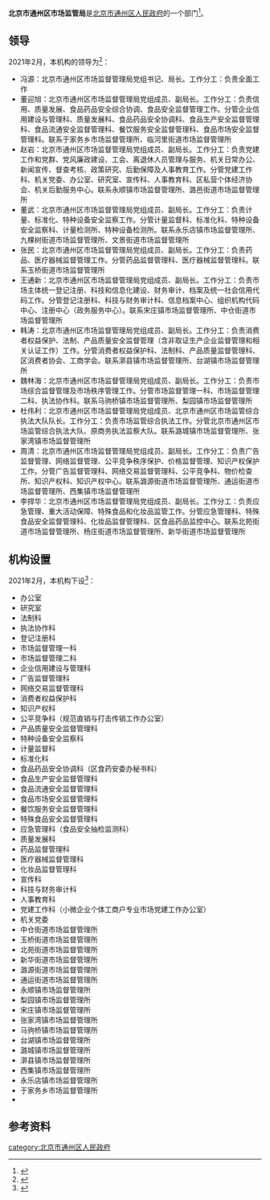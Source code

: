 {{coord|display=title}}
{{Infobox PRCG 
|中共机构名称 = <!--可选，用于中共党、团、群系统的机构，自动套红、分类 -->
|机构名称 = 北京市通州区市场监管局
|机构名称2 = 
|对国外称 = 
|标志1 = <!-- 可用于下列机构印章中心图案（按官方规定）：Danghui R.svg 或 {{中国国徽名}} 或 CPPCC emblem.png，此时该机构标志列于“标志2”-->
|标志1宽度 = 
|标志1说明 = 
|标志2 = <!-- 可用于下列机构印章中心图案（按官方规定）：Red_star.svg（多数省部级以下行政机关以及多数事业单位），此时该机构标志列于“标志1”-->
|标志2宽度 = 
|标志2说明 = 
|牌子2 = <!--“一个机构两块牌子”且条目未合并时用。若“单机构的多牌子”在同一条目，可在“机构名称”栏换行并列——其中中共组织应用红色字体。另外，同一机构更名前的旧牌子列在“前身”，继承其他机构的牌子的情况则说明于“被接替者”。-->
|加挂牌子 = 
|合署办公 = <!-- “合署办公”且条目未合并时用。如在同一条目应各有各的信息框 -->
|中共合署办公  =  <!-- 与中共机构合署办公 -->
|人员名称 = <!--缺省时显示为“'''主要官员'''” -->
|人员链接 = <!--该机构人员介绍条目/段落的百科内部链接，自动加“[[　|　]]” 。-->
|届数 = 
|任期始 = 
|任期终 = 
|职位1 = 
|人员1 = 
|衔级1 = 
|职位2 = 
|职数2 = <!-- 编制人数 -->
|人员2 = <!-- 形如：[[单名|单　名]]{{wrap}}[[某某某_(中国政府官员)|某某某]] -->
|人数2 = <!-- 实有现任人数 -->
|职位3 = 
|人员3 = 
|职位4 = 
|人员4 = 
|职位5 = 
|人员5 = 
|上诉法院 =  <!-- 非终审法院适用 -->
|上级机构 = <!-- 不分业务/组织时，或者有特殊上级机构如政法委时 -->
|业务上级 =  <!-- 地方政府部门等适用 -->
|组织上级 = [[北京市通州区人民政府|北京市通州区人民政府]]
|中共上级 = 
|中共本级 = 
|本级纪检监察 = <!-- 自2018年6月起，中央纪委国家监委统一设立派驻机构，名称为“中央纪律检查委员会国家监察委员会派驻纪检监察组”。 -->
|机构类型 = <!-- 如：中级人民法院、中共中央直属机构 -->
|行政级别 = <!-- 中央编制填：正国级、副国级、正部级、副部级、正司局级、副司局级……，地方编制填：正省级、副省级、正地厅级、副地厅级…… 自动设页面分类（后缀“单位”） -->
|授权法源 = <!-- 如：宪法、人大决定、行政法规 -->
|组织法规 = <!-- 如：组织法、“三定”规定 -->
|职能 = 
|职责 = 
|权限 = 
|管辖范围 = 
|编制人数 = 
|在职人数 = 
|离退人数 =
|履行出资人职责的机构 = <!-- 如：国资委、财政部 -->
|注册资金 = 
|总资产 = 
|总负债 = 
|资产负债率 = 
|年度拨款 = 
|年度支出 = 
<!--“下级机构”栏一般用于列出/链接下级机构的分类和每类机构的个数；具体机构名可以列举在条目正文、有关列表、子机构导航模板（没有子机构导航模板时或必要时也可以制作利用本模板制作{{某母机构信息框}}模板，导航子机构的类别等特殊条目）-->
|下级链接 = <!--下级机构条目/段落的百科内部链接，自动加“[[　|　]]” 。-->
|子类1 = <!--如：办公厅-->
|子项1 = <!--如：1-->
|子类2 = <!-- 如：内设机构 -->
|子项2 = 
|子类2.1 = <!-- 如：批准/实有内设机构数 -->
|子项2.1 =
|子类2.2 = <!-- 如：职能司局/处/室 -->
|子项2.2 = 
|子类10 = <!-- 如：[[国务院部委管理的国家局|国家局]] -->
|子项10 = <!-- 如：[[国家信访局|国家信访局]] -->
|电话 = {{tel|86|10|69542545}}
|电话0 = <!-- 特服热线 -->
|电子邮件=
|官网 = {{official site|http://www.bjtzh.gov.cn/bjtz/xxfb/gsfj/fdzz.shtml}}
|公开 = <!-- 政府信息公开处，如官网信息公开专栏 -->
|场所1 = 办公地址
|地址1 = [[北京市|北京市]][[通州区_(北京市)|通州区]]永顺镇滨惠北二街五号<ref name="机构信息">{{cite web |title=机构信息 |url=http://www.bjtzh.gov.cn/bjtz/xxfb/gsfj/jbxx.shtml |website=北京市通州区人民政府 |accessdate=2021-02-16 |archive-date=2021-12-28 |archive-url=https://web.archive.org/web/20211228212501/http://www.bjtzh.gov.cn/bjtz/xxfb/gsfj/jbxx.shtml }}</ref>
|邮址1 =
|邮编1 = 101100
|电话1 = 
|交通1 =
|官网1 =
|场所2 = <!-- 如：某部门、服务大厅、信访处等等 -->
|邮编2 =
|交通2 =
|官网2 =
|场所3 =
|邮编3 =
|交通3 =
|官网3 =
|链接 = <!-- 相关链接 -->
|账户 =
|沿革链接 = <!--机构沿革目/段落的百科内部链接，自动加“[[　|　]]” 。-->
|被接替者 =
|时期1 =
|机构1 =
|时期2 =
|机构2 =
|时期3 =
|机构3 =
|接替者 =
|image1 =
|width1 =
|caption1 =
|脚注 = <!-- 脚注区。可以用<references />，避免使用{{Reflist}}。没有脚注的留空。-->
}}
'''北京市通州区市场监管局'''是[[北京市通州区人民政府|北京市通州区人民政府]]的一个部门<ref name="机构职责">{{cite web |title=机构职责 |url=http://www.bjtzh.gov.cn/bjtz/xxfb/gsfj/fdzz.shtml |website=北京市通州区人民政府 |accessdate=2021-02-16}}</ref>。

==领导==
2021年2月，本机构的领导为<ref name="领导介绍">{{cite web |title=领导介绍 |url=http://www.bjtzh.gov.cn/bjtz/xxfb/gsfj/ldjs.shtml |website=北京市通州区人民政府 |accessdate=2021-02-16 |archive-date=2021-12-28 |archive-url=https://web.archive.org/web/20211228212555/http://www.bjtzh.gov.cn/bjtz/xxfb/gsfj/ldjs.shtml }}</ref>：
* 冯源：北京市通州区市场监督管理局党组书记、局长。工作分工：负责全面工作
* 董迎旭：北京市通州区市场监督管理局党组成员、副局长。工作分工：负责信用、质量发展、食品药品安全综合协调、食品安全监督管理工作。分管企业信用建设与管理科、质量发展科、食品药品安全协调科、食品生产安全监督管理科、食品流通安全监督管理科、餐饮服务安全监督管理科、食品市场安全监督管理科。联系于家务乡市场监督管理所、临河里街道市场监督管理所
* 赵岩：北京市通州区市场监督管理局党组成员、副局长。工作分工：负责党建工作和党群、党风廉政建设、工会、离退休人员管理与服务、机关日常办公、新闻宣传、督查考核、政策研究、后勤保障及人事教育工作。分管党建工作科、机关党委、办公室、研究室、宣传科、人事教育科、区私营个体经济协会、机关后勤服务中心。联系永顺镇市场监督管理所、潞邑街道市场监督管理所
* 董武：北京市通州区市场监督管理局党组成员、副局长。工作分工：负责计量、标准化、特种设备安全监察工作。分管计量监督科、标准化科、特种设备安全监察科、计量检测所、特种设备检测所。联系永乐店镇市场监督管理所、九棵树街道市场监督管理所、文景街道市场监督管理所
* 张民：北京市通州区市场监督管理局党组成员、副局长。工作分工：负责药品、医疗器械监督管理工作。分管药品监督管理科、医疗器械监督管理科。联系玉桥街道市场监督管理所
* 王通新：北京市通州区市场监督管理局党组成员、副局长。工作分工：负责市场主体统一登记注册、科技和信息化建设、财务审计、档案及统一社会信用代码工作。分管登记注册科、科技与财务审计科、信息档案中心、组织机构代码中心、注册中心（政务服务中心）。联系宋庄镇市场监督管理所、中仓街道市场监督管理所
* 韩涛：北京市通州区市场监督管理局党组成员、副局长。工作分工：负责消费者权益保护、法制、产品质量安全监督管理（含非取证生产企业监督管理和相关认证工作）工作。分管消费者权益保护科、法制科、产品质量监督管理科、区消费者协会、工商学会。联系漷县镇市场监督管理所、台湖镇市场监督管理所
* 魏林海：北京市通州区市场监督管理局党组成员、副局长。工作分工：负责市场综合监督管理及市场秩序管理工作。分管市场监督管理一科、市场监督管理二科、执法协作科。联系马驹桥镇市场监督管理所、梨园镇市场监督管理所
* 杜伟利：北京市通州区市场监督管理局党组成员、北京市通州区市场监管综合执法大队队长。工作分工：负责市场监管综合执法工作。分管北京市通州区市场监管综合执法大队、原商务执法监察大队。联系潞城镇市场监督管理所、张家湾镇市场监督管理所
* 周清：北京市通州区市场监督管理局党组成员、副局长。工作分工：负责广告监督管理、网络监督管理、公平竞争秩序保护、价格监督管理、知识产权保护工作。分管广告监督管理科、网络交易监督管理科、公平竞争科、物价检查所、知识产权科、知识产权中心。联系潞源街道市场监督管理所、通运街道市场监督管理所、西集镇市场监督管理所
* 李捍华：北京市通州区市场监督管理局党组成员、副局长。工作分工：负责应急管理、重大活动保障、特殊食品和化妆品监管工作。分管应急管理科、特殊食品安全监督管理科、化妆品监督管理科、区食品药品监控中心。联系北苑街道市场监督管理所、杨庄街道市场监督管理所、新华街道市场监督管理所

==机构设置==
2021年2月，本机构下设<ref name="机构设置">{{cite web |title=机构设置 |url=http://www.bjtzh.gov.cn/bjtz/xxfb/gsfj/nsjg.shtml |website=北京市通州区人民政府 |accessdate=2021-02-16 |archive-date=2021-12-28 |archive-url=https://web.archive.org/web/20211228212447/http://www.bjtzh.gov.cn/bjtz/xxfb/gsfj/nsjg.shtml }}</ref>：
* 办公室
* 研究室
* 法制科
* 执法协作科
* 登记注册科
* 市场监督管理一科
* 市场监督管理二科
* 企业信用建设与管理科
* 广告监督管理科
* 网络交易监督管理科
* 消费者权益保护科
* 知识产权科
* 公平竞争科（规范直销与打击传销工作办公室）
* 产品质量安全监督管理科
* 特种设备安全监察科
* 计量监督科
* 标准化科
* 食品药品安全协调科（区食药安委办秘书科）
* 食品生产安全监督管理科
* 食品流通安全监督管理科
* 食品市场安全监督管理科
* 餐饮服务安全监督管理科
* 特殊食品安全监督管理科
* 应急管理科（食品安全抽检监测科）
* 质量发展科
* 药品监督管理科
* 医疗器械监督管理科
* 化妆品监督管理科
* 宣传科
* 科技与财务审计科
* 人事教育科
* 党建工作科（小微企业个体工商户专业市场党建工作办公室）
* 机关党委
* 中仓街道市场监督管理所
* 玉桥街道市场监督管理所
* 北苑街道市场监督管理所
* 新华街道市场监督管理所
* 潞源街道市场监督管理所
* 通运街道市场监督管理所
* 永顺镇市场监督管理所
* 梨园镇市场监督管理所
* 宋庄镇市场监督管理所
* 张家湾镇市场监督管理所
* 马驹桥镇市场监督管理所
* 台湖镇市场监督管理所
* 潞城镇市场监督管理所
* 漷县镇市场监督管理所
* 西集镇市场监督管理所
* 永乐店镇市场监督管理所
* 于家务乡市场监督管理所
* 

==参考资料==
{{reflist}}

[[category:北京市通州区人民政府|category:北京市通州区人民政府]]